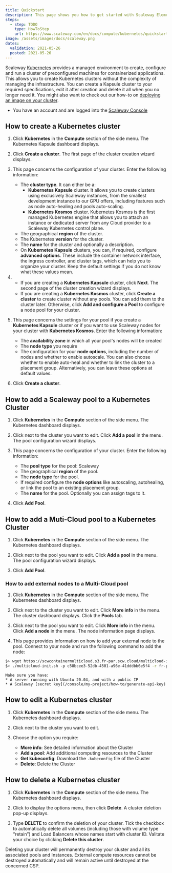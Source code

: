 ```yaml
---
title: Quickstart
description: This page shows you how to get started with Scaleway Elements Kubernetes.
steps:
  - step: TODO
    type: HowToStep
    url: https://www.scaleway.com/en/docs/compute/kubernetes/quickstart
image: /assets/images/docs/scaleway.png
dates:
  validation: 2021-05-26
  posted: 2021-05-26
---
```


Scaleway [Kubernetes](/compute/kubernetes/concepts#kubernetes) provides a managed environment to create, configure and run a cluster of preconfigured machines for containerized applications. This allows you to create Kubernetes clusters without the complexity of managing the infrastructure. You can create a Kapsule cluster to your required specifications, edit it after creation and delete it all when you no longer need it. You might also want to check out our how-to on [deploying an image on your cluster](/compute/kubernetes/how-to/deploy-image-from-container-registry).

<Message type="requirement">

  - You have an account and are logged into the [Scaleway Console](https://console.scaleway.com) 

</Message>

## How to create a Kubernetes cluster

1. Click **Kubernetes** in the **Compute** section of the side menu. The Kubernetes Kapsule dashboard displays.

    <Lightbox src="assets/scaleway-kapsule_splashscreen.png" alt="" />

2. Click **Create a cluster**. The first page of the cluster creation wizard displays.

3. This page concerns the configuration of your cluster. Enter the following information:
    * The **cluster type**. It can either be a: 
      * **Kubernetes Kapsule** cluster. It allows you to create clusters using exclusively Scaleway instances, from the smallest development instance to our GPU offers, including features such as node auto-healing and pools auto-scaling. 
      * **Kubernetes Kosmos** cluster. Kubernetes Kosmos is the first managed Kubernetes engine that allows you to attach an instance or dedicated server from any Cloud provider to a Scaleway Kubernetes control plane.
    * The geographical **region** of the cluster.
    * The Kubernetes **version** for the cluster.
    * The **name** for the cluster and optionally a description.
    * On **Kubernetes Kapsule** clusters, you can, if required, configure **advanced options**. These include the container network interface, the ingress controller, and cluster tags, which can help you to organize your cluster. Keep the default settings if you do not know what these values mean.

4. * If you are creating a **Kubernetes Kapsule** cluster, click **Next**. The second page of the cluster creation wizard displays.
   * If you are creating a **Kubernetes Kosmos** cluster, click **Create a cluster** to create cluster without any pools. You can add them to the cluster later. Otherwise, click **Add and configure a Pool** to configure a node pool for your cluster.

5.  This page concerns the settings for your pool if you create a **Kubernetes Kapsule** cluster or if you want to use Scaleway nodes for your cluster with **Kubernetes Kosmos**. Enter the following information:
    * The **availability zone** in which all your pool's nodes will be created
    * The **node type** you require
    * The configuration for your **node options**, including the number of nodes and whether to enable autoscale. You can also choose whether to enable auto-heal and whether to link the cluster to a placement group. Alternatively, you can leave these options at default values.

6. Click **Create a cluster**.

## How to add a Scaleway pool to a Kubernetes Cluster

1. Click **Kubernetes** in the **Compute** section of the side menu. The Kubernetes dashboard displays.

2. Click <Icon name="more" /> next to the cluster you want to edit. Click **Add a pool** in the menu. The pool configuration wizard displays. 

3. This page concerns the configuration of your cluster. Enter the following information:
    - The **pool type** for the pool: Scaleway 
    - The geographical **region** of the pool.
    - The **node type** for the pool. 
    - If required configure the **node options** like autoscaling, autohealing, or link the pool to an existing placement group.
    - The **name** for the pool. Optionally you can assign tags to it.

4. Click **Add Pool**.


## How to add a Muti-Cloud pool to a Kubernetes Cluster

1. Click **Kubernetes** in the **Compute** section of the side menu. The Kubernetes dashboard displays.

2. Click <Icon name="more" /> next to the pool you want to edit. Click **Add a pool** in the menu. The pool configuration wizard displays. 

3. Click **Add Pool**. 

### How to add external nodes to a Multi-Cloud pool

1. Click **Kubernetes** in the **Compute** section of the side menu. The Kubernetes dashboard displays.

2. Click <Icon name="more" /> next to the cluster you want to edit. Click **More info** in the menu. The cluster dashboard displays. Click the **Pools** tab. 

3. Click <Icon name="more" /> next to the pool you want to edit. Click **More info** in the menu. Click **Add a node** in the menu. The node information page displays. 

4. This page provides information on how to add your external node to the pool. Connect to your node and run the following command to add the node: 

  ```sh 
  $> wget https://scwcontainermulticloud.s3.fr-par.scw.cloud/multicloud-init.sh && chmod +x multicloud-init.sh
  $> ./multicloud-init.sh -p c58bcee3-52db-4501-a96e-41dddbb6e5f4 -r fr-par -t SCW_SECRET_KEY
  ```

  <Message type="important">

    Make sure you have: 
    * A server running with Ubuntu 20.04, and with a public IP
    * A Scaleway [secret key](/console/my-project/how-to/generate-api-key)

  </Message>

## How to edit a Kubernetes cluster

1. Click **Kubernetes** in the **Compute** section of the side menu. The Kubernetes dashboard displays.

2. Click <Icon name="more" /> next to the cluster you want to edit.

3. Choose the option you require:
    * **More info**: See detailed information about the Cluster
    * **Add a pool**: Add additional computing resources to the Cluster
    * **Get kubeconfig**: Download the `.kubeconfig` file of the Cluster
    * **Delete**: Delete the Cluster

## How to delete a Kubernetes cluster

1. Click **Kubernetes** in the **Compute** section of the side menu. The Kubernetes dashboard displays.

2. Click <Icon name="more" /> to display the options menu, then click **Delete**. A cluster deletion pop-up displays. 

3. Type **DELETE** to confirm the deletion of your cluster. Tick the checkbox to automatically delete all volumes (including those with volume type “retain”) and Load Balancers whose names start with cluster ID. Valitate your choice by clicking **Delete this cluster**. 

<Message type="important">
Deleting your cluster will permanently destroy your cluster and all its associated pools and Instances. External compute resources cannot be destroyed automatically and will remain active until destroyed at the concerned CSP.
</Message>
